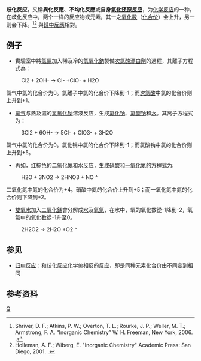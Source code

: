 {{unreferenced|time=2013-12-15T14:12:35+00:00}}
'''歧化反应'''，又稱'''異化反應'''、'''不均化反應'''或'''自身[[氧化还原反应|氧化还原反应]]'''，为[[化学反应|化学反应]]的一种。在歧化反应中，两个一样的反应物或元素，其一之[[氧化数|氧化数]]（[[化合价|化合价]]）会上升，另一则会下降。<ref>Shriver, D. F.; Atkins, P. W.; Overton, T. L.; Rourke, J. P.; Weller, M. T.; Armstrong, F. A. “Inorganic Chemistry” W. H. Freeman, New York, 2006. {{ISBN|0-7167-4878-9}}.</ref><ref>Holleman, A. F.; Wiberg, E. "Inorganic Chemistry" Academic Press: San Diego, 2001. {{ISBN|0-12-352651-5}}.</ref> 與[[归中反应|歸中反應]]相對。

==例子==
*實驗室中將[[氯氣|氯氣]]加入稀及冷的[[氫氧化鈉|氫氧化鈉]]製備[[次氯酸鹽|次氯酸]][[漂白劑|漂白劑]]的過程，其離子方程式為：
:<chem>Cl2 + 2OH- -> Cl- +ClO- + H2O</chem>

氯气中氯的化合价为0。氯離子中氯的化合价下降到-1；而[[次氯酸|次氯酸]]中氯的化合价则上升到+1。

*[[氯气|氯气]]与熱及濃的[[氢氧化钠|氢氧化钠]]溶液反应，生成[[氯化钠|氯化钠]]、[[氯酸钠|氯酸钠]]和[[水|水]]。其离子方程式为：
:<chem>3Cl2 + 6OH- -> 5Cl- + ClO3- + 3H2O</chem>

氯气中氯的化合价为0。氯化钠中氯的化合价下降到-1；而氯酸钠中氯的化合价则上升到+5。

*再如，红棕色的二氧化氮和水反应，生成[[硝酸|硝酸]]和[[一氧化氮|一氧化氮]]的方程式为:
:<chem>H2O + 3NO2 -> 2HNO3 + NO ^</chem>

二氧化氮中氮的化合价为+4。硝酸中氮的化合价上升到+5；而一氧化氮中氮的化合价则下降到+2。

*[[雙氧水|雙氧水]]加入[[二氧化錳|二氧化錳]]會分解成[[水|水]]及[[氧氣|氧氣]]，在水中，氧的氧化數從-1降到-2，氧氣中的氧化數從-1升至0。

: <chem>2H2O2 -> 2H2O +O2 ^</chem>

==参见 ==
*[[归中反应|归中反应]]：和歧化反应化学价相反的反应，即是同种元素化合价由不同变到相同

==参考资料==
{{reflist}}
[[Category:化学反应|Q]]